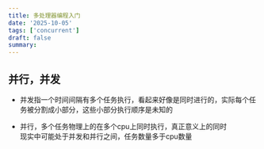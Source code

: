 ```yaml
---
title: 多处理器编程入门
date: '2025-10-05'
tags: ['concurrent']
draft: false
summary: 
---
```


## 并行，并发
- 并发指一个时间间隔有多个任务执行，看起来好像是同时进行的，实际每个任务被分割成小部分，这些小部分执行顺序是未知的

- 并行，多个任务物理上的在多个cpu上同时执行，真正意义上的同时  
现实中可能处于并发和并行之间，任务数量多于cpu数量
